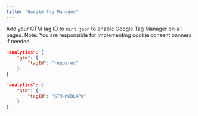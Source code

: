 ```yaml
---
title: "Google Tag Manager"
---
```


Add your GTM tag ID to `mint.json` to enable Google Tag Manager on all pages. Note: You are responsible for implementing cookie consent banners if needed.

<CodeGroup>

```json Analytics options in mint.json
"analytics": {
    "gtm": {
        "tagId": "required"
    }
}
```

```json Example
"analytics": {
    "gtm": {
        "tagId": "GTM-MGBL4PW"
    }
}
```

</CodeGroup>